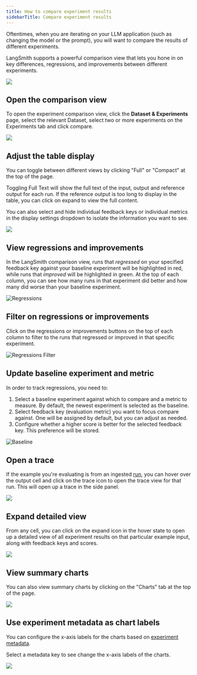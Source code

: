 ```yaml
---
title: How to compare experiment results
sidebarTitle: Compare experiment results
---
```


Oftentimes, when you are iterating on your LLM application (such as changing the model or the prompt), you will want to compare the results of different experiments.

LangSmith supports a powerful comparison view that lets you hone in on key differences, regressions, and improvements between different experiments.

![](/langsmith/images/compare.gif)

## Open the comparison view

To open the experiment comparison view, click the **Dataset & Experiments** page, select the relevant Dataset, select two or more experiments on the Experiments tab and click compare.

![](/langsmith/images/compare-select.png)

## Adjust the table display

You can toggle between different views by clicking "Full" or "Compact" at the top of the page.

Toggling Full Text will show the full text of the input, output and reference output for each run. If the reference output is too long to display in the table, you can click on expand to view the full content.

You can also select and hide individual feedback keys or individual metrics in the display settings dropdown to isolate the information you want to see.

![](/langsmith/images/toggle-views.gif)

## View regressions and improvements

In the LangSmith comparison view, runs that *regressed* on your specified feedback key against your baseline experiment will be highlighted in red, while runs that *improved* will be highlighted in green. At the top of each column, you can see how many runs in that experiment did better and how many did worse than your baseline experiment.

![Regressions](/langsmith/images/regression-view.png)

## Filter on regressions or improvements

Click on the regressions or improvements buttons on the top of each column to filter to the runs that regressed or improved in that specific experiment.

![Regressions Filter](/langsmith/images/filter-to-regressions.png)

## Update baseline experiment and metric

In order to track regressions, you need to:

1. Select a baseline experiment against which to compare and a metric to measure. By default, the newest experiment is selected as the baseline.
2. Select feedback key (evaluation metric) you want to focus compare against. One will be assigned by default, but you can adjust as needed.
3. Configure whether a higher score is better for the selected feedback key. This preference will be stored.

![Baseline](/langsmith/images/select-baseline.png)

## Open a trace

If the example you're evaluating is from an ingested [run](/langsmith/observability-concepts#runs), you can hover over the output cell and click on the trace icon to open the trace view for that run. This will open up a trace in the side panel.

![](/langsmith/images/open-source-trace.png)

## Expand detailed view

From any cell, you can click on the expand icon in the hover state to open up a detailed view of all experiment results on that particular example input, along with feedback keys and scores.

![](/langsmith/images/expanded-view.png)

## View summary charts

You can also view summary charts by clicking on the "Charts" tab at the top of the page.

![](/langsmith/images/charts-tab.png)

## Use experiment metadata as chart labels

You can configure the x-axis labels for the charts based on [experiment metadata](/langsmith/filter-experiments-ui#background-add-metadata-to-your-experiments).

Select a metadata key to see change the x-axis labels of the charts.

![](/langsmith/images/metadata-in-charts.png)


